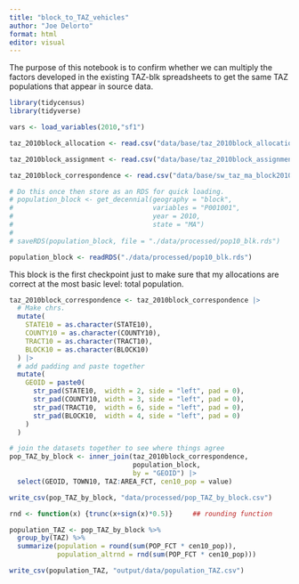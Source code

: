 ```yaml
---
title: "block_to_TAZ_vehicles"
author: "Joe Delorto"
format: html
editor: visual
---
```


The purpose of this notebook is to confirm whether we can multiply the factors developed in the existing TAZ-blk spreadsheets to get the same TAZ populations that appear in source data.

```r
library(tidycensus)
library(tidyverse)
```

```r
vars <- load_variables(2010,"sf1")
```

```r
taz_2010block_allocation <- read.csv("data/base/taz_2010block_allocation.csv")

taz_2010block_assignment <- read.csv("data/base/taz_2010block_assignment.csv")

taz_2010block_correspondence <- read.csv("data/base/sw_taz_ma_block2010_taz_correspondence.csv")

# Do this once then store as an RDS for quick loading.
# population_block <- get_decennial(geography = "block",
#                                   variables = "P001001",
#                                   year = 2010,
#                                   state = "MA")
#
# saveRDS(population_block, file = "./data/processed/pop10_blk.rds")

population_block <- readRDS("./data/processed/pop10_blk.rds")
```

This block is the first checkpoint just to make sure that my allocations are correct at the most basic level: total population.

```r
taz_2010block_correspondence <- taz_2010block_correspondence |> 
  # Make chrs.
  mutate(
    STATE10 = as.character(STATE10),
    COUNTY10 = as.character(COUNTY10),
    TRACT10 = as.character(TRACT10),
    BLOCK10 = as.character(BLOCK10)
  ) |> 
  # add padding and paste together
  mutate(
    GEOID = paste0(
      str_pad(STATE10,  width = 2, side = "left", pad = 0),
      str_pad(COUNTY10, width = 3, side = "left", pad = 0),
      str_pad(TRACT10,  width = 6, side = "left", pad = 0),
      str_pad(BLOCK10,  width = 4, side = "left", pad = 0)
    )
  )

# join the datasets together to see where things agree
pop_TAZ_by_block <- inner_join(taz_2010block_correspondence, 
                               population_block,
                               by = "GEOID") |> 
  select(GEOID, TOWN10, TAZ:AREA_FCT, cen10_pop = value)

write_csv(pop_TAZ_by_block, "data/processed/pop_TAZ_by_block.csv")

rnd <- function(x) {trunc(x+sign(x)*0.5)}     ## rounding function

population_TAZ <- pop_TAZ_by_block %>%
  group_by(TAZ) %>%
  summarize(population = round(sum(POP_FCT * cen10_pop)),
            population_altrnd = rnd(sum(POP_FCT * cen10_pop)))

write_csv(population_TAZ, "output/data/population_TAZ.csv")
```
